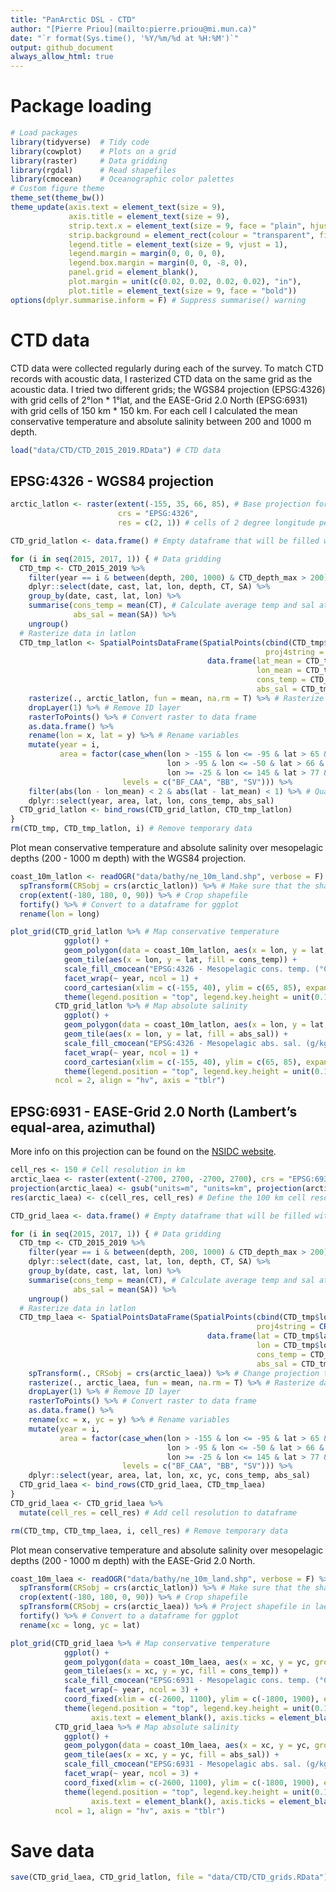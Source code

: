 ```yaml
---
title: "PanArctic DSL - CTD"
author: "[Pierre Priou](mailto:pierre.priou@mi.mun.ca)"
date: "`r format(Sys.time(), '%Y/%m/%d at %H:%M')`"
output: github_document
always_allow_html: true
---
```


# Package loading

```r
# Load packages
library(tidyverse)  # Tidy code
library(cowplot)    # Plots on a grid
library(raster)     # Data gridding
library(rgdal)      # Read shapefiles
library(cmocean)    # Oceanographic color palettes
# Custom figure theme
theme_set(theme_bw())
theme_update(axis.text = element_text(size = 9),
             axis.title = element_text(size = 9),
             strip.text.x = element_text(size = 9, face = "plain", hjust = 0.5),
             strip.background = element_rect(colour = "transparent", fill = "transparent"),
             legend.title = element_text(size = 9, vjust = 1),
             legend.margin = margin(0, 0, 0, 0),
             legend.box.margin = margin(0, 0, -8, 0),
             panel.grid = element_blank(), 
             plot.margin = unit(c(0.02, 0.02, 0.02, 0.02), "in"),
             plot.title = element_text(size = 9, face = "bold"))
options(dplyr.summarise.inform = F) # Suppress summarise() warning
```

# CTD data

CTD data were collected regularly during each of the survey. To match CTD records with acoustic data, I rasterized CTD data on the same grid as the acoustic data. I tried two different grids; the WGS84 projection (EPSG:4326) with grid cells of 2°lon * 1°lat, and the EASE-Grid 2.0 North (EPSG:6931) with grid cells of 150 km * 150 km. For each cell I calculated the mean conservative temperature and absolute salinity between 200 and 1000 m depth.

```r
load("data/CTD/CTD_2015_2019.RData") # CTD data
```

## EPSG:4326 - WGS84 projection 

```r
arctic_latlon <- raster(extent(-155, 35, 66, 85), # Base projection for acoustic and CTD data
                        crs = "EPSG:4326", 
                        res = c(2, 1)) # cells of 2 degree longitude per 1 degree latitude

CTD_grid_latlon <- data.frame() # Empty dataframe that will be filled with gridded CTD data

for (i in seq(2015, 2017, 1)) { # Data gridding
  CTD_tmp <- CTD_2015_2019 %>%
    filter(year == i & between(depth, 200, 1000) & CTD_depth_max > 200) %>%
    dplyr::select(date, cast, lat, lon, depth, CT, SA) %>%
    group_by(date, cast, lat, lon) %>%
    summarise(cons_temp = mean(CT), # Calculate average temp and sal at mesopelagic depths
              abs_sal = mean(SA)) %>%
    ungroup()
  # Rasterize data in latlon
  CTD_tmp_latlon <- SpatialPointsDataFrame(SpatialPoints(cbind(CTD_tmp$lon, CTD_tmp$lat), 
                                                         proj4string = CRS("EPSG:4326")),
                                            data.frame(lat_mean = CTD_tmp$lat,
                                                       lon_mean = CTD_tmp$lon,
                                                       cons_temp = CTD_tmp$cons_temp,
                                                       abs_sal = CTD_tmp$abs_sal)) %>%
    rasterize(., arctic_latlon, fun = mean, na.rm = T) %>% # Rasterize data in latlon
    dropLayer(1) %>% # Remove ID layer
    rasterToPoints() %>% # Convert raster to data frame
    as.data.frame() %>%
    rename(lon = x, lat = y) %>% # Rename variables
    mutate(year = i, 
           area = factor(case_when(lon > -155 & lon <= -95 & lat > 65 & lat <= 82 ~ "BF_CAA",
                                   lon > -95 & lon <= -50 & lat > 66 & lat <= 82 ~ "BB",
                                   lon >= -25 & lon <= 145 & lat > 77 & lat <= 90 ~ "SV"),
                         levels = c("BF_CAA", "BB", "SV"))) %>%
    filter(abs(lon - lon_mean) < 2 & abs(lat - lat_mean) < 1) %>% # Quality check
    dplyr::select(year, area, lat, lon, cons_temp, abs_sal)
  CTD_grid_latlon <- bind_rows(CTD_grid_latlon, CTD_tmp_latlon)
}
rm(CTD_tmp, CTD_tmp_latlon, i) # Remove temporary data
```

Plot mean conservative temperature and absolute salinity over mesopelagic depths (200 - 1000 m depth) with the WGS84 projection.

```r
coast_10m_latlon <- readOGR("data/bathy/ne_10m_land.shp", verbose = F) %>% # Coastline in latlon
  spTransform(CRSobj = crs(arctic_latlon)) %>% # Make sure that the shapefile is in the right projection
  crop(extent(-180, 180, 0, 90)) %>% # Crop shapefile
  fortify() %>% # Convert to a dataframe for ggplot
  rename(lon = long)

plot_grid(CTD_grid_latlon %>% # Map conservative temperature
            ggplot() +
            geom_polygon(data = coast_10m_latlon, aes(x = lon, y = lat, group = group), fill = "grey80") +
            geom_tile(aes(x = lon, y = lat, fill = cons_temp)) +
            scale_fill_cmocean("EPSG:4326 - Mesopelagic cons. temp. (°C)", name = "thermal") +
            facet_wrap(~ year, ncol = 1) +
            coord_cartesian(xlim = c(-155, 40), ylim = c(65, 85), expand = F)  +
            theme(legend.position = "top", legend.key.height = unit(0.1, "in"), legend.key.width = unit(0.3, "in")),
          CTD_grid_latlon %>% # Map absolute salinity
            ggplot() +
            geom_polygon(data = coast_10m_latlon, aes(x = lon, y = lat, group = group), fill = "grey80") +
            geom_tile(aes(x = lon, y = lat, fill = abs_sal)) +
            scale_fill_cmocean("EPSG:4326 - Mesopelagic abs. sal. (g/kg)", name = "haline") +
            facet_wrap(~ year, ncol = 1) +
            coord_cartesian(xlim = c(-155, 40), ylim = c(65, 85), expand = F)  +
            theme(legend.position = "top", legend.key.height = unit(0.1, "in"), legend.key.width = unit(0.3, "in")),
          ncol = 2, align = "hv", axis = "tblr")
```

## EPSG:6931 - EASE-Grid 2.0 North (Lambert's equal-area, azimuthal)

More info on this projection can be found on the [NSIDC website](https://nsidc.org/data/ease/).

```r
cell_res <- 150 # Cell resolution in km
arctic_laea <- raster(extent(-2700, 2700, -2700, 2700), crs = "EPSG:6931") # Seaice projection
projection(arctic_laea) <- gsub("units=m", "units=km", projection(arctic_laea)) # Convert proj unit from m to km
res(arctic_laea) <- c(cell_res, cell_res) # Define the 100 km cell resolution

CTD_grid_laea <- data.frame() # Empty dataframe that will be filled with gridded CTD data

for (i in seq(2015, 2017, 1)) { # Data gridding
  CTD_tmp <- CTD_2015_2019 %>%
    filter(year == i & between(depth, 200, 1000) & CTD_depth_max > 200) %>%
    dplyr::select(date, cast, lat, lon, depth, CT, SA) %>%
    group_by(date, cast, lat, lon) %>%
    summarise(cons_temp = mean(CT), # Calculate average temp and sal at mesopelagic depths
              abs_sal = mean(SA)) %>%
    ungroup()
  # Rasterize data in latlon
  CTD_tmp_laea <- SpatialPointsDataFrame(SpatialPoints(cbind(CTD_tmp$lon, CTD_tmp$lat), 
                                                       proj4string = CRS("EPSG:4326")),
                                            data.frame(lat = CTD_tmp$lat,
                                                       lon = CTD_tmp$lon,
                                                       cons_temp = CTD_tmp$cons_temp,
                                                       abs_sal = CTD_tmp$abs_sal)) %>%
    spTransform(., CRSobj = crs(arctic_laea)) %>% # Change projection to EPSG:6931
    rasterize(., arctic_laea, fun = mean, na.rm = T) %>% # Rasterize data in latlon
    dropLayer(1) %>% # Remove ID layer
    rasterToPoints() %>% # Convert raster to data frame
    as.data.frame() %>%
    rename(xc = x, yc = y) %>% # Rename variables
    mutate(year = i, 
           area = factor(case_when(lon > -155 & lon <= -95 & lat > 65 & lat <= 82 ~ "BF_CAA",
                                   lon > -95 & lon <= -50 & lat > 66 & lat <= 82 ~ "BB",
                                   lon >= -25 & lon <= 145 & lat > 77 & lat <= 90 ~ "SV"),
                         levels = c("BF_CAA", "BB", "SV"))) %>%
    dplyr::select(year, area, lat, lon, xc, yc, cons_temp, abs_sal)
  CTD_grid_laea <- bind_rows(CTD_grid_laea, CTD_tmp_laea)
}
CTD_grid_laea <- CTD_grid_laea %>%
  mutate(cell_res = cell_res) # Add cell resolution to dataframe

rm(CTD_tmp, CTD_tmp_laea, i, cell_res) # Remove temporary data
```

Plot mean conservative temperature and absolute salinity over mesopelagic depths (200 - 1000 m depth) with the EASE-Grid 2.0 North. 

```r
coast_10m_laea <- readOGR("data/bathy/ne_10m_land.shp", verbose = F) %>% # Coastline in laea
  spTransform(CRSobj = crs(arctic_latlon)) %>% # Make sure that the shapefile is in the right projection
  crop(extent(-180, 180, 0, 90)) %>% # Crop shapefile
  spTransform(CRSobj = crs(arctic_laea)) %>% # Project shapefile in laea
  fortify() %>% # Convert to a dataframe for ggplot
  rename(xc = long, yc = lat)

plot_grid(CTD_grid_laea %>% # Map conservative temperature
            ggplot() +
            geom_polygon(data = coast_10m_laea, aes(x = xc, y = yc, group = group), fill = "grey80") +
            geom_tile(aes(x = xc, y = yc, fill = cons_temp)) +
            scale_fill_cmocean("EPSG:6931 - Mesopelagic cons. temp. (°C)", name = "thermal") +
            facet_wrap(~ year, ncol = 3) +
            coord_fixed(xlim = c(-2600, 1100), ylim = c(-1800, 1900), expand = F) + 
            theme(legend.position = "top", legend.key.height = unit(0.1, "in"), legend.key.width = unit(0.3, "in"),
                  axis.text = element_blank(), axis.ticks = element_blank(), axis.title = element_blank()),
          CTD_grid_laea %>% # Map absolute salinity
            ggplot() +
            geom_polygon(data = coast_10m_laea, aes(x = xc, y = yc, group = group), fill = "grey80") +
            geom_tile(aes(x = xc, y = yc, fill = abs_sal)) +
            scale_fill_cmocean("EPSG:6931 - Mesopelagic abs. sal. (g/kg)", name = "haline") +
            facet_wrap(~ year, ncol = 3) +
            coord_fixed(xlim = c(-2600, 1100), ylim = c(-1800, 1900), expand = F) + 
            theme(legend.position = "top", legend.key.height = unit(0.1, "in"), legend.key.width = unit(0.3, "in"),
                  axis.text = element_blank(), axis.ticks = element_blank(), axis.title = element_blank()),
          ncol = 1, align = "hv", axis = "tblr")
```

# Save data 

```r
save(CTD_grid_laea, CTD_grid_latlon, file = "data/CTD/CTD_grids.RData") # Save data
```